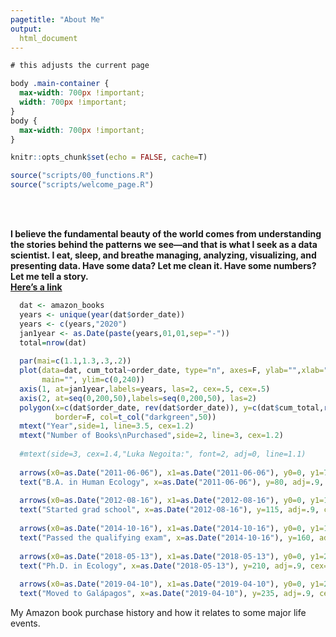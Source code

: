 ```yaml
---
pagetitle: "About Me"
output: 
  html_document
---
```

<!--
<style>
.main-container {
  width: auto;
  max-width: 700 !important;
  margins: auto;
}
</style>



good themes: Good ones: simplex, yeti, lumen
<body style="width:50%;align:center">
Best websites for building rmarkdown github pages:
https://jules32.github.io/rmarkdown-website-tutorial/basic_workflow.html
https://bookdown.org/yihui/rmarkdown/html-document.html#appearance_and_style
Icons: https://fontawesome.com/v4.7.0/cheatsheet/
https://holtzy.github.io/Pimp-my-rmd/
--> 


```css

# this adjusts the current page

body .main-container {
  max-width: 700px !important;
  width: 700px !important;
}
body {
  max-width: 700px !important;
}
```




```r
knitr::opts_chunk$set(echo = FALSE, cache=T)
```

```r
source("scripts/00_functions.R")
source("scripts/welcome_page.R")
```

<br>
<br>
<p><b>
I believe the fundamental beauty of the world comes from understanding the stories behind the patterns we see—and that is what I seek as a data scientist. I eat, sleep, and breathe managing, analyzing, visualizing, and presenting data. Have some data? Let me clean it. Have some numbers? Let me tell a story. 
<br>
[Here's a link](presentation.html)
</b></p>



```r
  dat <- amazon_books
  years <- unique(year(dat$order_date))
  years <- c(years,"2020")
  jan1year <- as.Date(paste(years,01,01,sep="-"))
  total=nrow(dat)
  
  par(mai=c(1.1,1.3,.3,.2))
  plot(data=dat, cum_total~order_date, type="n", axes=F, ylab="",xlab="", xlim=c(min(jan1year),as.Date("2020-01-01")),
       main="", ylim=c(0,240))
  axis(1, at=jan1year,labels=years, las=2, cex=.5, cex=.5)
  axis(2, at=seq(0,200,50),labels=seq(0,200,50), las=2)
  polygon(x=c(dat$order_date, rev(dat$order_date)), y=c(dat$cum_total,rep(0,total)),
          border=F, col=t_col("darkgreen",50))
  mtext("Year",side=1, line=3.5, cex=1.2)
  mtext("Number of Books\nPurchased",side=2, line=3, cex=1.2)
  
  #mtext(side=3, cex=1.4,"Luka Negoita:", font=2, adj=0, line=1.1)
  
  arrows(x0=as.Date("2011-06-06"), x1=as.Date("2011-06-06"), y0=0, y1=70, length=.1, lwd=2) # graduated college
  text("B.A. in Human Ecology", x=as.Date("2011-06-06"), y=80, adj=.9, cex=.7)
  
  arrows(x0=as.Date("2012-08-16"), x1=as.Date("2012-08-16"), y0=0, y1=105, length=.1, lwd=2) # graduated college
  text("Started grad school", x=as.Date("2012-08-16"), y=115, adj=.9, cex=.7)
  
  arrows(x0=as.Date("2014-10-16"), x1=as.Date("2014-10-16"), y0=0, y1=150, length=.1, lwd=2) # graduated college
  text("Passed the qualifying exam", x=as.Date("2014-10-16"), y=160, adj=.9, cex=.7)
  
  arrows(x0=as.Date("2018-05-13"), x1=as.Date("2018-05-13"), y0=0, y1=200, length=.1, lwd=2) # graduated college
  text("Ph.D. in Ecology", x=as.Date("2018-05-13"), y=210, adj=.9, cex=.7)
  
  arrows(x0=as.Date("2019-04-10"), x1=as.Date("2019-04-10"), y0=0, y1=225, length=.1, lwd=2) # graduated college
  text("Moved to Galápagos", x=as.Date("2019-04-10"), y=235, adj=.9, cex=.7)

```
<div class="caption">

My Amazon book purchase history and how it relates to some major life events.

</div>


<!--
```r
jobs <- c("Ecologist and Biostatistician\nCharles Darwin Foundation, Galapagos Islands, Ecuador","Freelance Data Scientist","Senior Research Analyst\nThe Research Foundation for SUNY, Syracuse, NY","Founder and CEO\nHabitU Lab, LLC, Syracuse, NY")
roles <- c("• Designed research studies and analyzed environmental data using Bayesian, regression, model selection, and time-series analysis to improve the success of environmental conservation programs\n• Generated data visualizations, infographics, and technical reports for communicating results to stakeholders and general public\n• Built a culture of learning by bringing staff together in joint educational and community-building experiences\n• Built and maintained online dashboards with R-Shiny for managing, visualizing, and analyzing financial and ecological data",
"•Led four major research programs at two universities, executing all technical design, data collection, and data analyses\n•Funded ten grants, fellowships, or crowdfunds totaling over $175,000\n•Designed the research for a study to test effectiveness of an app designed to help people reduce stress\n•Published three peer-reviewed publications and numerous conference presentations and technical reports
", 
"•Conducted statistical analyses on environmental data from studies completed in the Galapagos islands\n•Generated graphical and tabular summaries of analyses, and produced narrative of the statistical methods and interpretations of results",
"•Led a development team to build an app designed to help people reduce stress by combining a habit-tracking system with behavioral psychology\n•Bootstrapped the tech startup through early growth stages by using the lean startup philosophy, consulting with mentors, and participating in business incubators and competitions.")
test <- tibble(jobs,roles)
```

```r
#pander::pander(test, justify="left")
```


<div class="column-left">

### Experience

<b>Oct 2017 – Current</b>

<b>May 2010 – May 2018</b>

<b>Dec 2017 – Mar 2018</b>

<b>Sept 2015 – Jan 2018</b>

```r
#head(mtcars)
```
</div>
--> 

